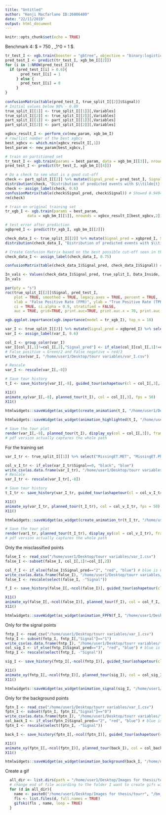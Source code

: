 ```yaml
---
title: "Untitled"
author: "Kenji Macfarlane ID:26006480"
date: "22/11/2019"
output: html_document
---
```


```r
knitr::opts_chunk$set(echo = TRUE)
```

Benchmark 4: $ \tilde{t}= 750 \text{GeV}, \chi_1^0 = 1 \text{GeV} $. 
```r
tr_test_I <- xgb.train(booster = "gbtree", objective = "binary:logistic", data = xgb_bm_I[[1]], nrounds = 500, max_depth = 6, eval_metric = "logloss", n_estimators = 500, gamma = 0, alpha = 0)
pred_test_I <- predict(tr_test_I, xgb_bm_I[[2]])
for (i in 1:NROW(pred_test_I)){
  if (pred_test_I[i] > 0.6){
       pred_test_I[i] = 1
     } else {
       pred_test_I[i] = 0
     }
}
      
confusionMatrix(table(pred_test_I, true_split_I[[2]]$Signal))
# Initial values below 90% - 0.89
true_split_I[[1]] <- true_split_I[[1]][,Variables]
true_split_I[[2]] <- true_split_I[[2]][,Variables]
part_split_I[[1]] <- part_split_I[[1]][,Variables]
part_split_I[[2]] <- part_split_I[[2]][,Variables]

```

```r
xgbcv_result_I <- perform_cv(new_param, xgb_bm_I)
# row/list number of the best xgbcv
best_xgbcv <- which.min(xgbcv_result_I[,1])
best_param <- new_param[best_xgbcv,]

# train on partitioned set
tr_test_I <- xgb.train(params = best_param, data = xgb_bm_I[[3]], nrounds = xgbcv_result_I[best_xgbcv,2])
pred_test_I <- predict(tr_test_I, xgb_bm_I[[4]])

# Do a check to see what is a good cut-off
check <- part_split_I[[2]] %>% mutate(Signal_pred = pred_test_I, Signal = as.factor(Signal))
distribution(check, "Distribution of predicted events with $\\tilde{t} = 750$ GeV and $\\tilde{\\chi} = 1 $ GeV - Preliminary")
check <- assign_label(check, 0.6)
confusionMatrix(table(check$Signal_pred, check$Signal)) # Showed 0.9494 accuracy
rm(check)

# train on original training set
tr_xgb_I <- xgb.train(params = best_param, 
          data = xgb_bm_I[[1]], nrounds = xgbcv_result_I[best_xgbcv,2])

# test error after prediction
xgbpred_I <- predict(tr_xgb_I, xgb_bm_I[[2]])

check_data_I <- true_split_I[[2]] %>% mutate(Signal_pred = xgbpred_I, Signal = as.factor(Signal))
distribution(check_data_I, "Distribution of predicted events with $\\tilde{t} = 750$ GeV and $\\tilde{\\chi}_1^0 = 1 $ GeV")

# Create Confusion Matrix based on the best possible cut-off seen in the plot (roughly 100 Events or less with Backgrounds is good I think)
check_data_I <- assign_label(check_data_I, 0.75)

confusionMatrix(table(check_data_I$Signal_pred, check_data_I$Signal)) # Showed an improvement to 0.9503

In_vals <- Values(check_data_I$Signal_pred, true_split_I, Data_Inside, 4.001)
In_vals
```
  
```r
par(pty = "s")
roc(true_split_I[[2]]$Signal, pred_test_I, 
    plot = TRUE, smoothed = TRUE, legacy.axes = TRUE, percent = TRUE, 
    xlab = "False Positive Rate (FPR)", ylab = "True Positive Rate (TPR)", col = "blue3",
    ci = TRUE, ci.alpha = 0.9, stratified = FALSE,
    auc = TRUE, grid=TRUE, print.auc=TRUE, print.auc.x = 70, print.auc.y = 55, show.thres=TRUE)

xgb.ggplot.importance(xgb.importance(model = tr_xgb_I), top_n = 10)
```

```r
var_I <- true_split_I[[2]] %>% mutate(Signal_pred = xgbpred_I) %>% select("MissingET.MET", "MissingET.Phi", "Lepton.PT", "Lepton.Phi", "ScalarHT.HT", "Jet1.PT", "BJet.PT", "Signal", "Signal_pred") %>% sample_n(NROW(true_split_I[[2]])/10)
var_I <- assign_label(var_I, 0.6)

col_I <- group_color(var_I)   
var_I[col_I[,1]!=col_I[,2],"Signal_pred"] <- if_else(col_I[col_I[,1]!=col_I[,2],1]=="black", 2, 3)  
# False positive = Green/2 and False negative = red/3 
write_csv(var_I, "/home/user1/Desktop/tourr variables/var_I.csv")

# Rescale
var_I <- rescale(var_I[,-8])

# Save tour history
t_I <- save_history(var_I[,-8], guided_tour(ashapetour(cl = col_I[,3], alpha = 0.4, hull_var = c("black")), search_f = tourr:::search_better, alpha = pi/2, cooling = 0.5), step_size = Inf)

X11()
animate_xy(var_I[,-8], planned_tour(t_I), col = col_I[,3], fps = 50)
X11()
  
htmlwidgets::saveWidget(as_widget(create_animation(t_I, "/home/user1/Desktop/tourr variables/var_I.csv", var_I)), "/home/user1/Desktop/Images for thesis/plotly animation/bm_I.html")

htmlwidgets::saveWidget(as_widget(animation_highlighted(t_I, "/home/user1/Desktop/tourr variables/var_I.csv", var_I)), "/home/user1/Desktop/Images for thesis/plotly animation/bm_I_highlighted.html")

# Save the tour plot
render(var_I[,-8], planned_tour(t_I), display_xy(col = col_I[,3]), frames = 50, "png", "/home/user1/Desktop/Images for thesis/tourr/bm_I/proper/bm_I_proper-%03d.png")
# pdf version actually captures the whole path
```

For the training set
```r
var_I_tr <- true_split_I[[1]] %>% select("MissingET.MET", "MissingET.Phi", "Lepton.PT", "Lepton.Phi", "ScalarHT.HT", "Jet1.PT", "BJet.PT", "Signal") %>% sample_n(NROW(true_split_I[[1]])/10)

col_v_I_tr <- if_else(var_I_tr$Signal==0, "black", "blue")
write_csv(as.data.frame(var_I_tr), "/home/user1/Desktop/tourr variables/var_I_tr.csv")
# Rescale
var_I_tr <- rescale(var_I_tr[,-8]) 

# Save tour history
t_I_tr <- save_history(var_I_tr, guided_tour(ashapetour(cl = col_v_I_tr, alpha = 0.4, hull_var = c("black")), search_f = tourr:::search_better, alpha = pi/2, cooling = 0.5), step_size = Inf)

X11()
animate_xy(var_I_tr, planned_tour(t_I_tr), col = col_v_I_tr, fps = 50)
X11()

htmlwidgets::saveWidget(as_widget(create_animation_tr(t_I_tr, "/home/user1/Desktop/tourr variables/var_I_tr.csv", var_I_tr)), "/home/user1/Desktop/Images for thesis/tourr/plotly animation/bm_I_tr.html")

# Save the tour plot
render(var1_tr, planned_tour(t_I_tr), display_xy(col = col_v_I_tr), frames = 50, "png", "/home/user1/Desktop/Images for thesis/tourr/bm_I/bm_I_tr1-%03d.png")
# pdf version actually captures the whole path
```


Only the misclassified points
```r
false_I <- read_csv("/home/user1/Desktop/tourr variables/var_I.csv")
false_I <- subset(false_I, col_I[,1]!=col_I[,2])

col_f_I <- if_else(false_I$Signal_pred=="2", "red", "blue") # blue is FN, red is FP
write_csv(as.data.frame(false_I), "/home/user1/Desktop/tourr variables/false_I.csv")
false_I <- rescale(select(false_I, -"Signal"))

f_I <- save_history(false_I[,-ncol(false_I)], guided_tour(ashapetour(cl = col_f_I, alpha = 0.4, hull_var = c("red")), search_f = tourr:::search_better, alpha = pi/2, cooling = 0.5), step_size = Inf)

X11()
animate_xy(false_I[,-ncol(false_I)], planned_tour(f_I), col = col_f_I, fps = 50)
X11()

htmlwidgets::saveWidget(as_widget(animation_FPFN(f_I, "/home/user1/Desktop/tourr variables/false_I.csv", false_I)), "/home/user1/Desktop/Images for thesis/plotly animation/fpfn_I.html")

```

Only for the signal points
```r
fntp_I <- read_csv("/home/user1/Desktop/tourr variables/var_I.csv")
fntp_I <- subset(fntp_I, fntp_I[,"Signal"]=="1")
write_csv(as.data.frame(fntp_I), "/home/user1/Desktop/tourr variables/fntp_I.csv")
col_sig_I <- if_else(fntp_I$Signal_pred=="3", "red", "blue") # blue is TP, red is FN
fntp_I <- rescale(select(fntp_I, -"Signal"))

sig_I <- save_history(fntp_I[,-ncol(fntp_I)], guided_tour(ashapetour(cl = col_sig_I, alpha = 0.4, hull_var = c("red")), search_f = tourr:::search_better, alpha = pi/2, cooling = 0.5), step_size = Inf)

X11()
animate_xy(fntp_I[,-ncol(fntp_I)], planned_tour(sig_I), col = col_sig_I, fps = 50)
X11()

htmlwidgets::saveWidget(as_widget(animation_signal(sig_I, "/home/user1/Desktop/tourr variables/fntp_I.csv", fntp_I)), "/home/user1/Desktop/Images for thesis/plotly animation/fntp_I.html")

```

Only for the background points
```r
fptn_I <- read_csv("/home/user1/Desktop/tourr variables/var_I.csv")
fptn_I <- subset(fptn_I, fptn_I[,"Signal"]=="0")
write_csv(as.data.frame(fptn_I), "/home/user1/Desktop/tourr variables/fptn_I.csv")
col_back_I <- if_else(fptn_I$Signal_pred=="2", "red", "blue") # blue is TN, red is FP
fptn_I <- rescale(select(fptn_I, -"Signal"))

back_I <- save_history(fptn_I[,-ncol(fptn_I)], guided_tour(ashapetour(cl = col_back_I, alpha = 0.4, hull_var = c("red")), search_f = tourr:::search_better, alpha = pi/2, cooling = 0.5), step_size = Inf)

X11()
animate_xy(fptn_I[,-ncol(fptn_I)], planned_tour(back_I), col = col_back_I, fps = 50)
X11()

htmlwidgets::saveWidget(as_widget(animation_background(back_I, "/home/user1/Desktop/tourr variables/fptn_I.csv", fptn_I)), "/home/user1/Desktop/Images for thesis/plotly animation/fptn_I.html")

```

Create a gif
```r
  all_dir <- list.dirs(path = "/home/user1/Desktop/Images for thesis/tourr/bm_I/proper", recursive = TRUE)
  # change end of file according to the folder I want to create gifs with
  for (d in all_dir){
    name <- paste0("/home/user1/Desktop/Images for thesis/tourr", "/bm_I_proper.gif") # change pasted name to match the run number
    fls <- list.files(d, full.names = TRUE)
    gifski(fls , name, loop = TRUE)
  }
```
